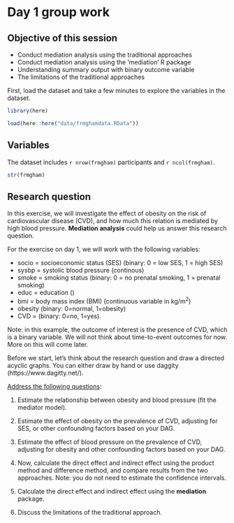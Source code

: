 # Day 1 group work

::: callout-note
## Objective of this session

-   Conduct mediation analysis using the traditional approaches
-   Conduct mediation analysis using the 'mediation' R package
-   Understanding summary output with binary outcome variable
-   The limitations of the traditional approaches
:::

First, load the dataset and take a few minutes to explore the variables
in the dataset.

```r
library(here)

load(here::here("data/frmghamdata.RData"))
```

## Variables

The dataset includes `r nrow(frmgham)` participants and
`r ncol(frmgham)`.

```r
str(frmgham)
```

## Research question

In this exercise, we will investigate the effect of obesity on the risk
of cardiovascular disease (CVD), and how much this relation is mediated
by high blood pressure. **Mediation analysis** could help us answer this
research question.

For the exercise on day 1, we will work with the following variables:

-   socio = socioeconomic status (SES) (binary: 0 = low SES, 1 = high
    SES)
-   sysbp = systolic blood pressure (continous)
-   smoke = smoking status (binary: 0 = no prenatal smoking, 1 =
    prenatal smoking)
-   educ = education ()
-   bmi = body mass index (BMI) (continuous variable in kg/m^2^)
-   obesity (binary: 0=normal, 1=obesity)
-   CVD = (binary: 0=no, 1=yes).

Note: in this example, the outcome of interest is the presence of CVD,
which is a binary variable. We will not think about time-to-event
outcomes for now. More on this will come later.

Before we start, let's think about the research question and draw a
directed acyclic graphs. You can either draw by hand or use daggity
(https://www.dagitty.net/).

[Address the following questions]{.underline}:

1.  Estimate the relationship between obesity and blood pressure (fit
    the mediator model).

2.  Estimate the effect of obesity on the prevalence of CVD, adjusting
    for SES, or other confounding factors based on your DAG.

3.  Estimate the effect of blood pressure on the prevalence of CVD,
    adjusting for obesity and other confounding factors based on your
    DAG.

4.  Now, calculate the direct effect and indirect effect using the
    product method and difference method, and compare results from the
    two approaches. Note: you do not need to estimate the confidence
    intervals.

5.  Calculate the direct effect and indirect effect using the
    **mediation** package.

6.  Discuss the limitations of the traditional approach.
